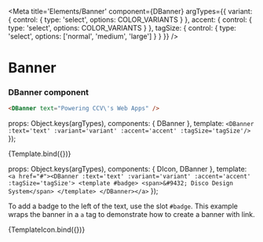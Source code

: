 
<Meta 
    title='Elements/Banner' 
    component={DBanner} 
    argTypes={{
        variant: { control: { type: 'select', options: COLOR_VARIANTS } },
        accent: { control: { type: 'select', options: COLOR_VARIANTS } },
        tagSize: { control: { type: 'select', options: ['normal', 'medium', 'large'] } }
    }}
/>

# Banner

<ArgsTable story='Banner' />

### DBanner component
```html
<DBanner text="Powering CCV\'s Web Apps" />
```

  props: Object.keys(argTypes),
  components: { DBanner },
  template: `<DBanner :text='text' :variant='variant' :accent='accent' :tagSize='tagSize'/>`
});

<Canvas >
    <Story name='Banner' args={{variant: 'primary', text: 'Powering CCV\'s Web Apps', accent: 'danger', tagSize: 'normal'}}>
        {Template.bind({})}
    </Story>
</Canvas>

  props: Object.keys(argTypes),
  components: { DIcon, DBanner },
  template: `<a href="#"><DBanner :text='text' :variant='variant' :accent='accent' :tagSize='tagSize'>
              <template #badge>
                <span>&#9432; Disco Design System</span>
              </template>
            </DBanner></a>`
});

To add a badge to the left of the text, use the slot `#badge`. This example wraps the banner in a `a` tag to demonstrate how to create a banner with link.

<Canvas >
    <Story name='Banner Icon' args={{variant: 'primary', text: 'Powering CCV\'s Web Apps', accent: 'danger', tagSize: 'normal'}}>
        {TemplateIcon.bind({})}
    </Story>
</Canvas>